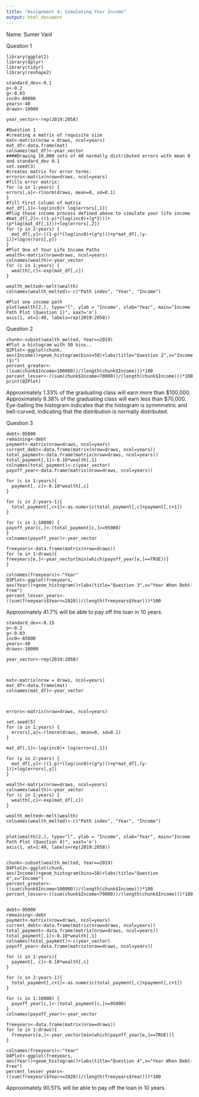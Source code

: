 ```yaml
---
title: "Assignment 4: Simulating Your Income"
output: html_document
---
```

Name: Sumer Vaid 

Question 1
```Question
library(ggplot2)
library(dplyr)
library(tidyr)
library(reshape2)

standard_dev<-0.1
p<-0.2
g<-0.03
inc0<-80000
years<-40
draws<-10000

year_vector<-rep(2019:2058)

#Question 1
#creating a matrix of requisite size
mat<-matrix(nrow = draws, ncol=years)
mat_df<-data.frame(mat)
colnames(mat_df)<-year_vector
####Drawing 10,000 sets of 40 normally distributed errors with mean 0 and standard_dev 0.1
set.seed(3)
#creates matrix for error terms:
errors<-matrix(nrow=draws, ncol=years) 
#fills error matrix:
for (a in 1:years) {
errors[,a]<-rlnorm(draws, mean=0, sd=0.1)
}
#fill First Column of matrix
mat_df[,1]<-log(inc0)+ log(errors[,1])
#Plug those income process defined above to simulate your life income
#mat_df[,2]<-((1-p)*(log(inc0)+(g*2)))+(p*log(mat_df[,1]))+log(errors[,2])
for (y in 2:years) {
  mat_df[,y]<-((1-p)*(log(inc0)+(g*y)))+p*mat_df[,(y-1)]+log(errors[,y])
}
#Plot One of Your Life Income Paths
wealth<-matrix(nrow=draws, ncol=years)
colnames(wealth)<-year_vector
for (c in 1:years) {
  wealth[,c]<-exp(mat_df[,c])
}

wealth_melted<-melt(wealth)
colnames(wealth_melted)<-c("Path index", "Year", "Income")

#Plot one income path
plot(wealth[2,], type="l", ylab = "Income", xlab="Year", main="Income Path Plot (Question 1)", xaxt='n')
axis(1, at=1:40, labels=rep(2019:2058))

```

Question 2
```Question
chunk<-subset(wealth_melted, Year==2019)
#Plot a histogram with 50 bins..
Q2Plot<-ggplot(chunk, aes(Income))+geom_histogram(bins=50)+labs(title="Question 2",x="Income ($)")
percent_greater<-((sum(chunk$Income>100000))/(length(chunk$Income)))*100
percent_lesser<-((sum(chunk$Income<70000))/(length(chunk$Income)))*100
print(Q2Plot)
```
Approximately 1.33% of the graduating class will earn more than $100,000. Approximately 9.38% of the graduating class will earn less than $70,000. Eye-balling the histogram indicates that the histogram is symmmetric and bell-curved, indicating that the distribution is normally distributed. 



Question 3
```Question
debt<-95000
remaining<-debt
payment<-matrix(nrow=draws, ncol=years)
current_debt<-data.frame(matrix(nrow=draws, ncol=years))
total_payment<-data.frame(matrix(nrow=draws, ncol=years))
total_payment[,1]<-0.10*wealth[,1]
colnames(total_payment)<-c(year_vector)
payoff_year<-data.frame(matrix(nrow=draws, ncol=years))
  
for (c in 1:years){
  payment[, c]<-0.10*wealth[,c]
}

for (c in 2:years-1){
  total_payment[,c+1]<-as.numeric(total_payment[,c]+payment[,c+1])
}

for (c in 1:10000) {
payoff_year[c,]<-(total_payment[c,]>=95000)
}
colnames(payoff_year)<-year_vector

freeyears<-data.frame(matrix(nrow=draws))
for (e in 1:draws){
freeyears[e,]<-year_vector[min(which(payoff_year[e,]==TRUE))]
}

colnames(freeyears)<-"Year"
Q3Plot<-ggplot(freeyears, aes(Year))+geom_histogram()+labs(title="Question 3",x="Year When Debt-Free")
percent_lesser_years<-((sum(freeyears$Year<=2028))/(length(freeyears$Year)))*100
```
Approximately 41.7% will be able to pay off the loan in 10 years. 




```Question
standard_dev<-0.15
p<-0.2
g<-0.03
inc0<-85000
years<-40
draws<-10000

year_vector<-rep(2019:2058)



mat<-matrix(nrow = draws, ncol=years)
mat_df<-data.frame(mat)
colnames(mat_df)<-year_vector



errors<-matrix(nrow=draws, ncol=years) 

set.seed(5)
for (a in 1:years) {
  errors[,a]<-rlnorm(draws, mean=0, sd=0.1)
}

mat_df[,1]<-log(inc0)+ log(errors[,1])

for (y in 2:years) {
  mat_df[,y]<-((1-p)*(log(inc0)+(g*y)))+p*mat_df[,(y-1)]+log(errors[,y])
}

wealth<-matrix(nrow=draws, ncol=years)
colnames(wealth)<-year_vector
for (c in 1:years) {
  wealth[,c]<-exp(mat_df[,c])
}

wealth_melted<-melt(wealth)
colnames(wealth_melted)<-c("Path index", "Year", "Income")


plot(wealth[2,], type="l", ylab = "Income", xlab="Year", main="Income Path Plot (Question 4)", xaxt='n')
axis(1, at=1:40, labels=rep(2019:2058))


chunk<-subset(wealth_melted, Year==2019)
Q4Plot2<-ggplot(chunk, aes(Income))+geom_histogram(bins=50)+labs(title="Question 4",x="Income")
percent_greater<-((sum(chunk$Income>100000))/(length(chunk$Income)))*100
percent_lesser<-((sum(chunk$Income<70000))/(length(chunk$Income)))*100


debt<-95000
remaining<-debt
payment<-matrix(nrow=draws, ncol=years)
current_debt<-data.frame(matrix(nrow=draws, ncol=years))
total_payment<-data.frame(matrix(nrow=draws, ncol=years))
total_payment[,1]<-0.10*wealth[,1]
colnames(total_payment)<-c(year_vector)
payoff_year<-data.frame(matrix(nrow=draws, ncol=years))

for (c in 1:years){
  payment[, c]<-0.10*wealth[,c]
}

for (c in 2:years-1){
  total_payment[,c+1]<-as.numeric(total_payment[,c]+payment[,c+1])
}

for (c in 1:10000) {
  payoff_year[c,]<-(total_payment[c,]>=95000)
}
colnames(payoff_year)<-year_vector

freeyears<-data.frame(matrix(nrow=draws))
for (e in 1:draws){
  freeyears[e,]<-year_vector[min(which(payoff_year[e,]==TRUE))]
}

colnames(freeyears)<-"Year"
Q4Plot<-ggplot(freeyears, aes(Year))+geom_histogram()+labs(title="Question 4",x="Year When Debt-Free")
percent_lesser_years<-((sum(freeyears$Year<=2028))/(length(freeyears$Year)))*100
```
Approximately 90.51% will be able to pay off the loan in 10 years. 


